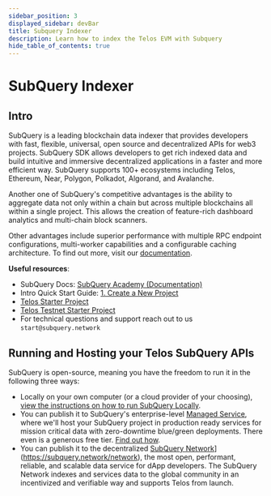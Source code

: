 ```yaml
---
sidebar_position: 3
displayed_sidebar: devBar
title: Subquery Indexer
description: Learn how to index the Telos EVM with Subquery
hide_table_of_contents: true
---
```


# SubQuery Indexer

## Intro

SubQuery is a leading blockchain data indexer that provides developers with fast, flexible, universal, open source and decentralized APIs for web3 projects. SubQuery SDK allows developers to get rich indexed data and build intuitive and immersive decentralized applications in a faster and more efficient way. SubQuery supports 100+ ecosystems including Telos, Ethereum, Near, Polygon, Polkadot, Algorand, and Avalanche.

Another one of SubQuery's competitive advantages is the ability to aggregate data not only within a chain but across multiple blockchains all within a single project. This allows the creation of feature-rich dashboard analytics and multi-chain block scanners.

Other advantages include superior performance with multiple RPC endpoint configurations, multi-worker capabilities and a configurable caching architecture. To find out more, visit our [documentation](https://academy.subquery.network/).

**Useful resources**:
- SubQuery Docs: [SubQuery Academy (Documentation)](https://academy.subquery.network/)
- Intro Quick Start Guide: [1. Create a New Project](https://academy.subquery.network/quickstart/quickstart.html)
- [Telos Starter Project](https://github.com/subquery/ethereum-subql-starter/tree/main/Telos/telos-starter)
- [Telos Testnet Starter Project](https://github.com/subquery/ethereum-subql-starter/tree/main/Telos/telos-testnet-starter)
- For technical questions and support reach out to us `start@subquery.network`

## Running and Hosting your Telos SubQuery APIs

SubQuery is open-source, meaning you have the freedom to run it in the following three ways:
- Locally on your own computer (or a cloud provider of your choosing), [view the instructions on how to run SubQuery Locally](https://academy.subquery.network/run_publish/run.html).
- You can publish it to SubQuery's enterprise-level [Managed Service](https://managedservice.subquery.network/), where we'll host your SubQuery project in production ready services for mission critical data with zero-downtime blue/green deployments. There even is a generous free tier. [Find out how](https://academy.subquery.network/run_publish/publish.html).
- You can publish it to the decentralized [SubQuery Network](https://subquery.network/network)](https://subquery.network/network), the most open, performant, reliable, and scalable data service for dApp developers. The SubQuery Network indexes and services data to the global community in an incentivized and verifiable way and supports Telos from launch.